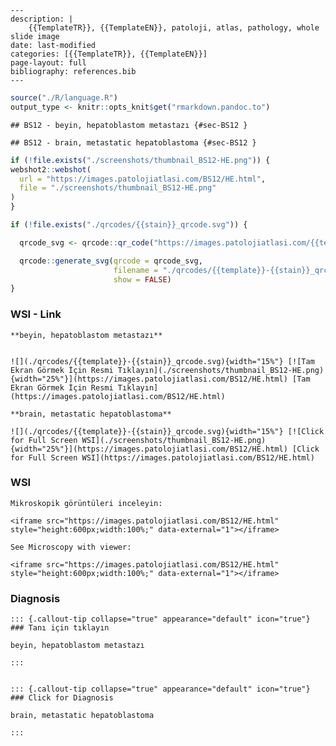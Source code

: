 

```comment
---
description: |
    {{TemplateTR}}, {{TemplateEN}}, patoloji, atlas, pathology, whole slide image
date: last-modified
categories: [{{TemplateTR}}, {{TemplateEN}}]
page-layout: full
bibliography: references.bib
---
```






```r
source("./R/language.R")
output_type <- knitr::opts_knit$get("rmarkdown.pandoc.to")
```


```asis
## BS12 - beyin, hepatoblastom metastazı {#sec-BS12 }
```


```asis
## BS12 - brain, metastatic hepatoblastoma {#sec-BS12 }
```






```r
if (!file.exists("./screenshots/thumbnail_BS12-HE.png")) {
webshot2::webshot(
  url = "https://images.patolojiatlasi.com/BS12/HE.html",
  file = "./screenshots/thumbnail_BS12-HE.png"
)
}
```




```r
if (!file.exists("./qrcodes/{{stain}}_qrcode.svg")) {

  qrcode_svg <- qrcode::qr_code("https://images.patolojiatlasi.com/{{template}}/{{stain}}.html")

  qrcode::generate_svg(qrcode = qrcode_svg,
                       filename = "./qrcodes/{{template}}-{{stain}}_qrcode.svg",
                       show = FALSE)
}
```




::::: panel-tabset


### WSI - Link







```asis

**beyin, hepatoblastom metastazı**


![](./qrcodes/{{template}}-{{stain}}_qrcode.svg){width="15%"} [![Tam Ekran Görmek İçin Resmi Tıklayın](./screenshots/thumbnail_BS12-HE.png){width="25%"}](https://images.patolojiatlasi.com/BS12/HE.html) [Tam Ekran Görmek İçin Resmi Tıklayın](https://images.patolojiatlasi.com/BS12/HE.html)
```

```asis

**brain, metastatic hepatoblastoma**

![](./qrcodes/{{template}}-{{stain}}_qrcode.svg){width="15%"} [![Click for Full Screen WSI](./screenshots/thumbnail_BS12-HE.png){width="25%"}](https://images.patolojiatlasi.com/BS12/HE.html) [Click for Full Screen WSI](https://images.patolojiatlasi.com/BS12/HE.html)

```





### WSI








```asis
Mikroskopik görüntüleri inceleyin:

<iframe src="https://images.patolojiatlasi.com/BS12/HE.html" style="height:600px;width:100%;" data-external="1"></iframe>

```





```asis

See Microscopy with viewer:

<iframe src="https://images.patolojiatlasi.com/BS12/HE.html" style="height:600px;width:100%;" data-external="1"></iframe>

```





### Diagnosis


```asis


::: {.callout-tip collapse="true" appearance="default" icon="true"}
### Tanı için tıklayın

beyin, hepatoblastom metastazı

:::


```


```asis


::: {.callout-tip collapse="true" appearance="default" icon="true"}
### Click for Diagnosis

brain, metastatic hepatoblastoma

:::

```









:::::








